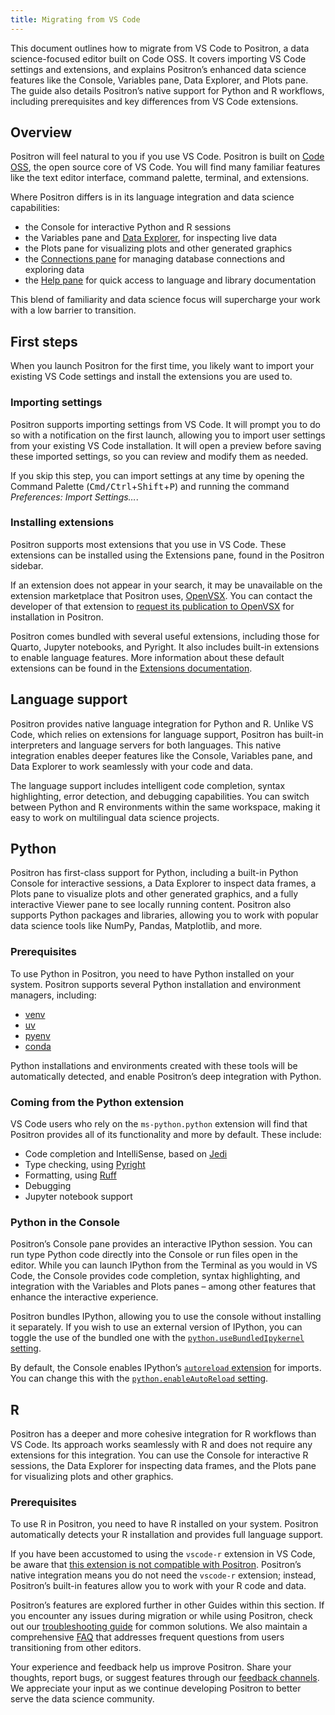 ```yaml
---
title: Migrating from VS Code
---
```

This document outlines how to migrate from VS Code to Positron, a data science-focused editor built on Code OSS. It covers importing VS Code settings and extensions, and explains Positron's enhanced data science features like the Console, Variables pane, Data Explorer, and Plots pane. The guide also details Positron's native support for Python and R workflows, including prerequisites and key differences from VS Code extensions.



## Overview
Positron will feel natural to you if you use VS Code. Positron is built on [Code OSS](https://github.com/microsoft/vscode), the open source core of VS Code. You will find many familiar features like the text editor interface, command palette, terminal, and extensions.  

Where Positron differs is in its language integration and data science capabilities:  

- the Console for interactive Python and R sessions
- the Variables pane and [Data Explorer](data-explorer.qmd), for inspecting live data
- the Plots pane for visualizing plots and other generated graphics
- the [Connections pane](/connections-pane.qmd) for managing database connections and exploring data
- the [Help pane](/help-pane.qmd) for quick access to language and library documentation

This blend of familiarity and data science focus will supercharge your work with a low barrier to transition.

## First steps
When you launch Positron for the first time, you likely want to import your existing VS Code settings and install the extensions you are used to.  

### Importing settings
Positron supports importing settings from VS Code. It will prompt you to do so with a notification on the first launch, allowing you to import user settings from your existing VS Code installation. It will open a preview before saving these imported settings, so you can review and modify them as needed.

If you skip this step, you can import settings at any time by opening the Command Palette (<kbd>Cmd/Ctrl</kbd>+<kbd>Shift</kbd>+<kbd>P</kbd>) and running the command _Preferences: Import Settings..._. 

### Installing extensions
Positron supports most extensions that you use in VS Code. These extensions can be installed using the Extensions pane, found in the Positron sidebar.  

If an extension does not appear in your search, it may be unavailable on the extension marketplace that Positron uses, [OpenVSX](https://open-vsx.org/). You can contact the developer of that extension to [request its publication to OpenVSX](extensions.qmd#open-vsx) for installation in Positron.

::: callout-note
Positron comes bundled with several useful extensions, including those for Quarto, Jupyter notebooks, and Pyright. It also includes built-in extensions to enable language features. More information about these default extensions can be found in the [Extensions documentation](extensions.qmd#included-extensions).
:::

## Language support

Positron provides native language integration for Python and R. Unlike VS Code, which relies on extensions for language support, Positron has built-in interpreters and language servers for both languages. This native integration enables deeper features like the Console, Variables pane, and Data Explorer to work seamlessly with your code and data.

The language support includes intelligent code completion, syntax highlighting, error detection, and debugging capabilities. You can switch between Python and R environments within the same workspace, making it easy to work on multilingual data science projects.

::: {.panel-tabset}

## Python
Positron has first-class support for Python, including a built-in Python Console for interactive sessions, a Data Explorer to inspect data frames, a Plots pane to visualize plots and other generated graphics, and a fully interactive Viewer pane to see locally running content. Positron also supports Python packages and libraries, allowing you to work with popular data science tools like NumPy, Pandas, Matplotlib, and more.

### Prerequisites
To use Python in Positron, you need to have Python installed on your system. Positron supports several Python installation and environment managers, including:

- [venv](https://docs.python.org/3/library/venv.html)
- [uv](https://docs.astral.sh/uv/)
- [pyenv](https://github.com/pyenv/pyenv)
- [conda](https://docs.conda.io/en/latest/)

Python installations and environments created with these tools will be automatically detected, and enable Positron's deep integration with Python.
<!-- TODO: Add link above -->

### Coming from the Python extension
VS Code users who rely on the `ms-python.python` extension will find that Positron provides all of its functionality and more by default. These include:

- Code completion and IntelliSense, based on [Jedi](https://jedi.readthedocs.io/en/latest/)
- Type checking, using [Pyright](https://microsoft.github.io/pyright/#/)
- Formatting, using [Ruff](https://docs.astral.sh/ruff/)
- Debugging
- Jupyter notebook support

### Python in the Console
Positron's Console pane provides an interactive IPython session. You can run type Python code directly into the Console or run files open in the editor. While you can launch IPython from the Terminal as you would in VS Code, the Console provides code completion, syntax highlighting, and integration with the Variables and Plots panes -- among other features that enhance the interactive experience.

Positron bundles IPython, allowing you to use the console without installing it separately. If you wish to use an external version of IPython, you can toggle the use of the bundled one with the [`python.useBundledIpykernel` setting](positron://settings/python.useBundledIpykernel).

By default, the Console enables IPython's [`autoreload` extension](https://ipython.readthedocs.io/en/stable/config/extensions/autoreload.html) for imports. You can change this with the [`python.enableAutoReload` setting](positron://settings/python.enableAutoReload).


## R
Positron has a deeper and more cohesive integration for R workflows than VS Code. Its approach works seamlessly with R and does not require any extensions for this integration. You can use the Console for interactive R sessions, the Data Explorer for inspecting data frames, and the Plots pane for visualizing plots and other graphics.

### Prerequisites
To use R in Positron, you need to have R installed on your system. Positron automatically detects your R installation and provides full language support.
<!-- TODO: Add link above -->

::: callout-note
If you have been accustomed to using the `vscode-r` extension in VS Code, be aware that [this extension is not compatible with Positron](extensions.qmd#non-compatible-extensions). Positron's native integration means you do not need the `vscode-r` extension; instead, Positron's built-in features allow you to work with your R code and data.
:::
:::
Positron's features are explored further in other Guides within this section. If you encounter any issues during migration or while using Positron, check out our [troubleshooting guide](troubleshooting.qmd) for common solutions. We also maintain a comprehensive [FAQ](faqs.qmd) that addresses frequent questions from users transitioning from other editors.

Your experience and feedback help us improve Positron. Share your thoughts, report bugs, or suggest features through our [feedback channels](feedback.qmd). We appreciate your input as we continue developing Positron to better serve the data science community.
